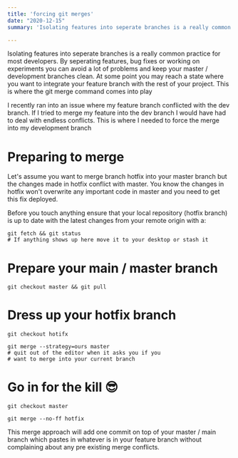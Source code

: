 ```yaml
---
title: 'forcing git merges'
date: "2020-12-15"
summary: 'Isolating features into seperate branches is a really common practice for most developers. By seperating features, bug fixes or working on experiments you can avoid a lot of problems and keep your master / development branches clean.'

---
```

Isolating features into seperate branches is a really common practice for most developers. By seperating features, bug fixes or working on experiments you can avoid a lot of problems and keep your master / development branches clean.
At some point you may reach a state where you want to integrate your feature branch with the rest of your project. This is where the git merge command comes into play



I recently ran into an issue where my feature branch conflicted with the dev branch. If I tried to merge my feature into the dev branch I would have had to deal with endless conflicts. This is where I needed to force the merge into my development branch

<h1>Preparing to merge</h1>


Let's assume you want to merge branch hotfix into your master branch but the changes made in hotfix conflict with master. You know the changes in hotfix won't overwrite any important code in master and you need to get this fix deployed.


Before you touch anything ensure that your local repository (hotfix branch) is up to date with the latest changes from your remote origin with a:


```shell
git fetch && git status
# If anything shows up here move it to your desktop or stash it
```
<h1>Prepare your main / master branch</h1>

```shell
git checkout master && git pull
```


<h1>Dress up your hotfix branch</h1>


```shell
git checkout hotifx
```


```shell
git merge --strategy=ours master
# quit out of the editor when it asks you if you
# want to merge into your current branch
```

<h1>Go in for the kill 😎</h1>



```shell
git checkout master
```


```shell
git merge --no-ff hotfix
```


This merge approach will add one commit on top of your master / main branch which pastes in whatever is in your feature branch without complaining about any pre existing merge conflicts.
